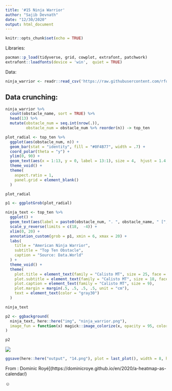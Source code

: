 ```yaml
---
title: '#15 Ninja Warrior'
author: "Sajib Devnath"
date: "12/30/2020"
output: html_document
---
```


```r
knitr::opts_chunk$set(echo = TRUE)
```


Libraries:

```r
pacman::p_load(tidyverse, grid, cowplot, extrafont, patchwork)
extrafont::loadfonts(device = 'win',  quiet = TRUE)
```

Data:

```r
ninja_warrior <- readr::read_csv('https://raw.githubusercontent.com/rfordatascience/tidytuesday/master/data/2020/2020-12-15/ninja_warrior.csv')
```

## Data crunching:

```r
ninja_warrior %>% 
  count(obstacle_name, sort = TRUE) %>% 
  head(13) %>% 
  mutate(obstacle_num = seq.int(nrow(.)),
         obstacle_num = obstacle_num %>% reorder(n)) -> top_ten
```




```r
plot_radial <- top_ten %>% 
  ggplot(aes(obstacle_num, n)) +
  geom_bar(stat = "identity", fill = "#0F4B77", width = .7) +
  coord_polar(theta = "y") + 
  ylim(0, 90) +
  geom_text(aes(x = 1:13, y = 0, label = 13:1), size = 4,  hjust = 1.4, vjust = 0.5, color =  "#0F4B77", family = "Lato Semibold", nudge_y = .05) +
  theme_void() +
  theme(
    aspect.ratio = 1,
    panel.grid = element_blank()
  )

plot_radial

p1 <- ggplotGrob(plot_radial)
```




```r
ninja_text <- top_ten %>% 
  ggplot() +
  geom_text(aes(label = paste0(obstacle_num, ". ", obstacle_name, " [", n, "]"), x = 0, y = 1:13), hjust = 0, color = "gray30", family = "Lato Semibold") +
  scale_y_reverse(limits = c(18,  -4)) +
  xlim(0, 20) + 
  annotation_custom(grob = p1, xmin = 6, xmax = 20) +
  labs(
    title = "American Ninja Warrior",
    subtitle = "Top Ten Obstacle",
    caption = "Source: Data.World"
  ) +
  theme_void() +
  theme(
    plot.title = element_text(family = "Calisto MT", size = 25, face = "bold", color = "#FF2602"),
    plot.subtitle = element_text(family = "Calisto MT", size = 18, face = "bold"),
    plot.caption = element_text(family = "Calisto MT", size = 9),
    plot.margin = margin(.5, .5, .5, .5, unit = "cm"),
    text = element_text(color = "gray30")
  )

ninja_text

```


```r
p2 <- ggbackground(
  ninja_text, here::here("img", "ninja_warrior.png"),
  image_fun = function(x) magick::image_colorize(x, opacity = 95, color = 'white')
)

p2
```












![](/uploads/15.png)


```r
ggsave(here::here("output", "14.png"), plot = last_plot(), width = 8, height = 10, type="cairo")
```


From : Dominic Royé](https://dominicroye.github.io/en/2020/a-heatmap-as-calendar/)

☺